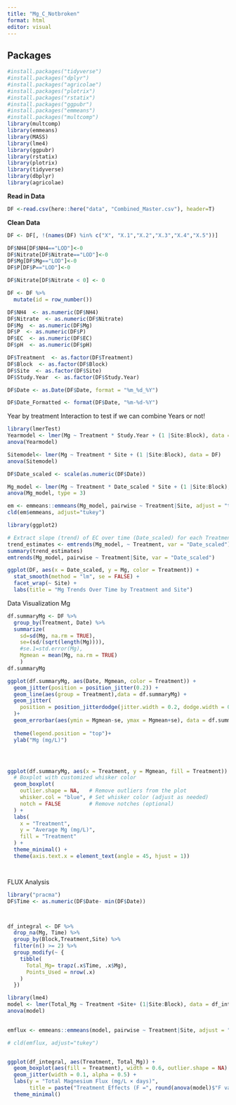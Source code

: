 ```yaml
---
title: "Mg_C_Notbroken"
format: html
editor: visual
---
```


## Packages

```r
#install.packages("tidyverse")
#install.packages("dplyr")
#install.packages("agricolae")
#install.packages("plotrix")
#install.packages("rstatix")
#install.packages("ggpubr")
#install.packages("emmeans") 
#install.packages("multcomp")
library(multcomp)
library(emmeans)   
library(MASS)
library(lme4)
library(ggpubr)
library(rstatix)
library(plotrix)
library(tidyverse)
library(dbplyr)
library(agricolae)
```

**Read in Data**

```r
DF <-read.csv(here::here("data", "Combined_Master.csv"), header=T)
```

**Clean Data**

```r

DF <- DF[, !(names(DF) %in% c("X", "X.1","X.2","X.3","X.4","X.5"))]

DF$NH4[DF$NH4=="LOD"]<-0
DF$Nitrate[DF$Nitrate=="LOD"]<-0
DF$Mg[DF$Mg=="LOD"]<-0
DF$P[DF$P=="LOD"]<-0

DF$Nitrate[DF$Nitrate < 0] <- 0


```

```r

DF <- DF %>%
  mutate(id = row_number())

DF$NH4  <- as.numeric(DF$NH4)  
DF$Nitrate  <- as.numeric(DF$Nitrate)
DF$Mg  <- as.numeric(DF$Mg)  
DF$P  <- as.numeric(DF$P)
DF$EC  <- as.numeric(DF$EC)
DF$pH  <- as.numeric(DF$pH)

DF$Treatment  <- as.factor(DF$Treatment) 
DF$Block  <- as.factor(DF$Block) 
DF$Site  <- as.factor(DF$Site) 
DF$Study.Year  <- as.factor(DF$Study.Year)

DF$Date <- as.Date(DF$Date, format = "%m_%d_%Y")

DF$Date_Formatted <- format(DF$Date, "%m-%d-%Y")
```

Year by treatment Interaction to test if we can combine Years or not!

```r
library(lmerTest)
Yearmodel <- lmer(Mg ~ Treatment * Study.Year + (1 |Site:Block), data = DF)
anova(Yearmodel)

Sitemodel<- lmer(Mg ~ Treatment * Site + (1 |Site:Block), data = DF)
anova(Sitemodel)

```

```r
DF$Date_scaled <- scale(as.numeric(DF$Date))

Mg_model <- lmer(Mg ~ Treatment * Date_scaled * Site + (1 |Site:Block), data = DF)
anova(Mg_model, type = 3)

em <- emmeans::emmeans(Mg_model, pairwise ~ Treatment|Site, adjust = "tukey")
cld(em$emmeans, adjust="tukey")

```

```r
library(ggplot2)

# Extract slope (trend) of EC over time (Date_scaled) for each Treatment
trend_estimates <- emtrends(Mg_model, ~ Treatment, var = "Date_scaled")
summary(trend_estimates)
emtrends(Mg_model, pairwise ~ Treatment|Site, var = "Date_scaled")

ggplot(DF, aes(x = Date_scaled, y = Mg, color = Treatment)) +
  stat_smooth(method = "lm", se = FALSE) +
  facet_wrap(~ Site) +
  labs(title = "Mg Trends Over Time by Treatment and Site")
```

Data Visualization Mg

```r
df.summaryMg <- DF %>%
  group_by(Treatment, Date) %>%
  summarize(
    sd=sd(Mg, na.rm = TRUE),
    se=(sd/(sqrt(length(Mg)))),
    #se.1=std.error(Mg), 
    Mgmean = mean(Mg, na.rm = TRUE)
    )
df.summaryMg

ggplot(df.summaryMg, aes(Date, Mgmean, color = Treatment)) +
  geom_jitter(position = position_jitter(0.2)) + 
  geom_line(aes(group = Treatment),data = df.summaryMg) +
  geom_jitter(
    position = position_jitterdodge(jitter.width = 0.2, dodge.width = 0.8)
  )+
  geom_errorbar(aes(ymin = Mgmean-se, ymax = Mgmean+se), data = df.summaryMg, width = 0.2)+
 
  theme(legend.position = "top")+
  ylab("Mg (mg/L)")




ggplot(df.summaryMg, aes(x = Treatment, y = Mgmean, fill = Treatment)) + 
  # Boxplot with customized whisker color
  geom_boxplot(
    outlier.shape = NA,   # Remove outliers from the plot
    whisker.col = "blue", # Set whisker color (adjust as needed)
    notch = FALSE         # Remove notches (optional)
  ) +
  labs(
    x = "Treatment",
    y = "Average Mg (mg/L)",
    fill = "Treatment"
  ) +
  theme_minimal() +
  theme(axis.text.x = element_text(angle = 45, hjust = 1))




```

FLUX Analysis

```r
library("pracma")
DF$Time <- as.numeric(DF$Date- min(DF$Date)) 



df_integral <- DF %>%
  drop_na(Mg, Time) %>%
  group_by(Block,Treatment,Site) %>%
  filter(n() >= 2) %>%
  group_modify(~ {
    tibble(
      Total_Mg= trapz(.x$Time, .x$Mg),
      Points_Used = nrow(.x)
    )
  })

library(lme4)
model <- lmer(Total_Mg ~ Treatment +Site+ (1|Site:Block), data = df_integral)
anova(model)
 

emflux <- emmeans::emmeans(model, pairwise ~ Treatment|Site, adjust = "tukey")

# cld(emflux, adjust="tukey")


ggplot(df_integral, aes(Treatment, Total_Mg)) +
  geom_boxplot(aes(fill = Treatment), width = 0.6, outlier.shape = NA) +
  geom_jitter(width = 0.1, alpha = 0.5) +
  labs(y = "Total Magnesium Flux (mg/L × days)",
       title = paste("Treatment Effects (F =", round(anova(model)$"F value"[1], 2), ")")) +
  theme_minimal()
```
